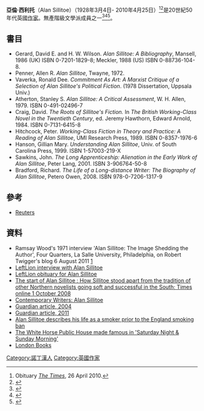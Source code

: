'''亞倫·西利托'''（Alan Sillitoe）（1928年3月4日- 2010年4月25日）<ref>Obituary ''[[The_Times|The Times]]'', 26 April 2010.</ref><ref name="guardianobit">{{cite news|newspaper=[[The_Guardian|The Guardian]]|date=April 25, 2010|author=Richard Bradford|url=http://www.guardian.co.uk/books/2010/apr/25/alan-sillitoe-obituary|accessdate=June 5, 2013|title=Alan Sillitoe obituary|archive-date=2013-02-22|archive-url=https://web.archive.org/web/20130222221925/http://www.guardian.co.uk/books/2010/apr/25/alan-sillitoe-obituary|dead-url=no}}</ref>是20世紀50年代英國[[作家|作家]]。無產階級文學派成員之一<ref name=nytimesobit>{{cite news|newspaper=New York Times|url=http://www.nytimes.com/2010/04/26/books/26sillitoe.html|title=Alan Sillitoe, 'Angry' British Author, Dies at 82|accessdate=June 5, 2013|date=April 26, 2010|author=Bruce Weber|archive-date=2020-11-09|archive-url=https://web.archive.org/web/20201109030254/https://www.nytimes.com/2010/04/26/books/26sillitoe.html|dead-url=no}}</ref><ref name=telegraphobit>{{cite news|newspaper=The Daily Telegraph|title=Alan Sillitoe, Obituary|url=http://www.telegraph.co.uk/news/obituaries/culture-obituaries/theatre-obituaries/7632431/Alan-Sillitoe.html|accessdate=June 5, 2013|date=April 26, 2010|archive-date=2020-09-22|archive-url=https://web.archive.org/web/20200922221034/https://www.telegraph.co.uk/news/obituaries/culture-obituaries/theatre-obituaries/7632431/Alan-Sillitoe.html|dead-url=no}}</ref><ref name=wapoobit>{{cite news|newspaper=Washington Post|url=http://www.washingtonpost.com/wp-dyn/content/article/2010/04/26/AR2010042604066.html|title=Alan Sillitoe, 82, dies; chronicled restless British youth|date=April 27, 2010|author=Martin Weil|accessdate=June 5, 2013|archive-date=2017-08-21|archive-url=https://web.archive.org/web/20170821005004/http://www.washingtonpost.com/wp-dyn/content/article/2010/04/26/AR2010042604066.html|dead-url=no}}</ref>。

==書目==
* Gerard, David E. and H. W. Wilson. ''Alan Sillitoe: A Bibliography'', Mansell, 1986 (UK) ISBN 0-7201-1829-8; Meckler, 1988 (US) ISBN 0-88736-104-8.
* Penner, Allen R. ''Alan Sillitoe'', Twayne, 1972.
* Vaverka, Ronald Dee. ''Commitment As Art: A Marxist Critique of a Selection of Alan Sillitoe's Political Fiction''. (1978 Dissertation, Uppsala Univ.)
* Atherton, Stanley S. ''Alan Sillitoe: A Critical Assessment'', W. H. Allen, 1979. ISBN 0-491-02496-7
* Craig, David. ''The Roots of Sillitoe's Fiction.'' In ''The British Working-Class Novel in the Twentieth Century'', ed. Jeremy Hawthorn, Edward Arnold, 1984. ISBN 0-7131-6415-8
* Hitchcock, Peter. ''Working-Class Fiction in Theory and Practice: A Reading of Alan Sillitoe'', UMI Research Press, 1989. ISBN 0-8357-1976-6
* Hanson, Gillian Mary. ''Understanding Alan Sillitoe'', Univ. of South Carolina Press, 1999. ISBN 1-57003-219-X
* Sawkins, John. ''The Long Apprenticeship: Alienation in the Early Work of Alan Sillitoe'', Peter Lang, 2001. ISBN 3-906764-50-8
* Bradford, Richard. ''The Life of a Long-distance Writer: The Biography of Alan Sillitoe'', Petero Owen, 2008. ISBN 978-0-7206-1317-9

==參考==
{{Reflist}}<!--added above External links/Sources by script-assisted edit-->
*[http://uk.reuters.com/article/idUKTRE63O0WM20100425 Reuters] {{Wayback|url=http://uk.reuters.com/article/idUKTRE63O0WM20100425 |date=20100429095728 }}

==資料==
{{wikiquote|Alan Sillitoe}}
*Ramsay Wood's 1971 interview 'Alan Sillitoe: The Image Shedding the Author', Four Quarters, La Salle University, Philadelphia, on Robert Twigger's blog 6 August 2011 [http://www.roberttwigger.com/] {{Wayback|url=http://www.roberttwigger.com/ |date=20200721000450 }}
*[http://www.leftlion.co.uk/articles.cfm/id/2242 LeftLion interview with Alan Sillitoe] {{Wayback|url=http://www.leftlion.co.uk/articles.cfm/id/2242 |date=20100430205940 }}
*[https://web.archive.org/web/20100429081601/http://www.leftlion.co.uk/articles.cfm/id/2928 LeftLion obituary for Alan Sillitoe]
*[http://entertainment.timesonline.co.uk/tol/arts_and_entertainment/the_tls/article4860454.ece The start of Alan Sillitoe : How Sillitoe stood apart from the tradition of other Northern novelists going soft and successful in the South; Times online 1 October 2008] {{Wayback|url=http://entertainment.timesonline.co.uk/tol/arts_and_entertainment/the_tls/article4860454.ece |date=20110616062421 }}
*[https://web.archive.org/web/20071001015531/http://www.contemporarywriters.com/authors/?p=auth01K23Q323512620555 Contemporary Writers: Alan Sillitoe]
* [http://books.guardian.co.uk/review/story/0,12084,1183500,00.html Guardian article, 2004] {{Wayback|url=http://books.guardian.co.uk/review/story/0,12084,1183500,00.html |date=20080724045639 }}
* [http://www.guardian.co.uk/culture/2011/aug/15/on-the-trail-of-an-angry-young-man Guardian article, 2011] {{Wayback|url=http://www.guardian.co.uk/culture/2011/aug/15/on-the-trail-of-an-angry-young-man |date=20130618022503 }}
* [http://news.bbc.co.uk/1/hi/in_depth/629/629/6748859.stm Alan Sillitoe describes his life as a smoker prior to the England smoking ban] {{Wayback|url=http://news.bbc.co.uk/1/hi/in_depth/629/629/6748859.stm |date=20081219070010 }}
* [http://www.nottingham21.co.uk/build_white_horse_1.htm The White Horse Public House made famous in 'Saturday Night & Sunday Morning'] {{Wayback|url=http://www.nottingham21.co.uk/build_white_horse_1.htm |date=20200929103037 }}
* [http://www.london-books.co.uk  London Books] {{Wayback|url=http://www.london-books.co.uk/ |date=20200728091200 }}

{{Authority control}}

{{DEFAULTSORT:Sillitoe, Alan}}
[[Category:諾丁漢人|Category:諾丁漢人]]
[[Category:英國作家|Category:英國作家]]